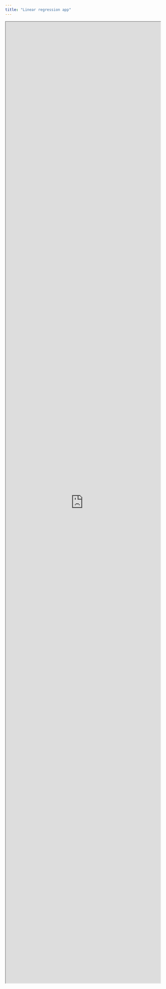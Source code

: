 ```yaml
---
title: "Linear regression app"
---
```



<iframe width="100%" height="80%" src="https://edgar-treischl.shinyapps.io/olsapp/" class="shiny-app"/>

